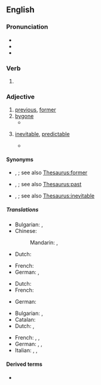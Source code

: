 ==English==

===Pronunciation===
* {{IPA|en|/ˈfoɹɡɔn/}}
* {{audio|en|en-us-foregone.ogg|Audio (US)}}
* {{rhymes|en|ɒn}}

===Verb===
{{head|en|verb form}}

# {{inflection of|en|forego||past|part}}

===Adjective===
{{en-adj}}

# [[previous]], [[former]]
# [[bygone]]
#* {{quote-book|en|year=1874|first=William|last=Henley|title=O, Gather Me the Rose|passage=For with the dream '''foregone''', foregone,<br />The deed forborne for ever,<br />The worm, regret, will canker on,<br />And time will turn him never.}}
# {{lb|en|informal}} [[inevitable]], [[predictable]]
#* {{quote-journal|en|date=2018-10-02|title=Senate Approval of New Nafta Not a ''''Foregone''' Conclusion,’ Republican Says|first=Erik|last=Wasson|quotee={{w|John Cornyn}}|journal=Bloomberg|url=https://www.bloomberg.com/news/articles/2018-10-02/new-nafta-pact-approval-in-senate-isn-t-foregone-conclusion|passage=I know people are still going through the details but it's not a '''foregone''' conclusion that it will get confirmation by the Senate.}}

====Synonyms====
* {{sense|previous}} {{l|en|preceding}}, {{l|en|used-to-be}}; see also [[Thesaurus:former]]
* {{sense|bygone}} {{l|en|forepassed}}, {{l|en|historical}}; see also [[Thesaurus:past]]
* {{sense|inevitable}} {{l|en|avoidless}}, {{l|en|unescapable}}; see also [[Thesaurus:inevitable]]

=====Translations=====
{{trans-top|Previous, former}}
* Bulgarian: {{t+|bg|минал|sc=Cyrl}}, {{t+|bg|предишен|sc=Cyrl}}
* Chinese:
*: Mandarin: {{t-check|cmn|先前的|sc=Hani}}, {{t-check|cmn|上一个的|sc=Hani}}
* Dutch: {{t+|nl|vorig}}
{{trans-mid}}
* French: {{t+|fr|précédent}}
* German: {{t+|de|vorangegangen }}, {{t|de|vorhergegangen}}
{{trans-bottom}}

{{trans-top|Bygone}}
* Dutch: {{t+|nl|voorbij}}
* French: {{t+|fr|passé}}
{{trans-mid}}
* German: {{t+|de|vergangen}}
{{trans-bottom}}

{{trans-top|inevitable, predictable}}
* Bulgarian: {{t+|bg|очакван|sc=Cyrl}}, {{t+|bg|предвиден|sc=Cyrl}}
* Catalan: {{t+|ca|inevitable}}
* Dutch: {{t+|nl|onvermijdelijk}}, {{t+|nl|voorspelbaar}}
{{trans-mid}}
* French: {{t+|fr|inévitable}}, {{t+|fr|prévisible}}, {{t+|fr|couru d'avance}}
* German: {{t+|de|ausgemacht}}, {{t|de|unvermeidlich}}, {{t+|de| unvermeidbar}}
* Italian: {{t+|it|ovvio|m}}, {{t+|it|scontato|m}}, {{t+|it|prevedibile}}
{{trans-bottom}}

====Derived terms====
* {{l|en|foregone conclusion}}